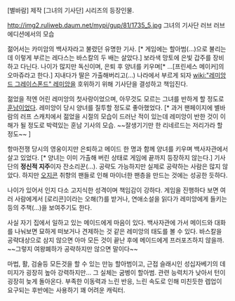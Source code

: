 [별바람] 제작 [그녀의 기사단] 시리즈의 등장인물.

http://img2.ruliweb.daum.net/mypi/gup/81/1735_5.jpg
그녀의 기사단 러브 러브 에디션에서의 모습


젊어서는 카미암의 백사자라고 불렸던 유명한 기사. [* 게임에는 할아범(…)으로 불리는데 이렇게 부르는 레다스는 바스칼의 두 배는 살았다.] 보라색 망토에 은빛 갑주를 장비하고 다닌다. 나이가 많지만 독신이며, 은퇴 후 양녀를 키우며[* …[프린세스 메이커]의 오마쥬라고 한다.] 지내다가 딸은 가출해버리고(…) 나라에서 부르게 되자 [[wiki:"레미앙 드 그레이스폰드" 레미앙]]을 호위하기 위해 기사단을 결성하고 책임진다. 

젊었을 적엔 어린 레미앙의 첫사랑이었으며, 아무것도 모르는 그녀를 반하게 할 정도로 [[훈남]]이었다. 레미앙이 당시 양녀를 질투할 정도로 좋아했었다. [* 과거 팬페이지에 별바람의 러프 스캐치에서 젊었을 시절의 모습이 드러난 적이 있는데 레미앙이 반한 것이 이해가 될 정도로 박력있는 훈남 기사의 모습.  ~~잘생기기만 한 리네르드는 저리가라 할 정도~~ ] 

항마전쟁 당시의 영웅이지만 은퇴하고 메이드 한 명과 함께 양녀를 키우며 백사자관에서 살고 있었다. [* 양녀는 이미 가출해 버린 상태로 게임에 끝까지 등장하지 않는다.] 기사단의 '''정신적 지주'''이자 잔소리꾼(…). 공략도 가능하지만 실제로 공략하는 사람은 많지 않았다. 하지만 [[오지콘]] 취향의 팬들로 인해 마이너한 팬층을 만드는 것에는 성공한 듯하다. 

나이가 있어서 인지 다소 고지식한 성격이며 책임감이 강하다. 게임을 진행하다 보면 여러 사람에게서 [로리콘]이라는 오해(?)를 받거나, 연애소설을 읽다가 레미앙에게 들키는 등의 주책(…)을 보여주기도 한다. 

사실 자기 집에서 일하고 있는 메이드에게 마음이 있다. 백사자관에 가서 메이드와 대화를 나눠보면 묘하게 떠보거나 견제하는 것 같은 레미앙의 태도를 볼 수 있다. 바스칼을 공략대상으로 삼지 않으면 아마 모든 것이 끝난 후에 메이드에게 프러포즈하지 않을까. ~~그렇지 여왕폐하가 공략하지만 않으면 말이다~~


마법, 활, 검술등 모든것을 할 수 있는 만능 할아범이고, 근접 슬래시인 성십자베기의 데미지가 굉장히 높아 강력하지만... 그 실체는 굼벵이 할아범. 관련 능력치가 낮아서 턴이 굉장히 늦게 돌아온다. 부족한 이동력과 느린 반응, 느린 속도로 인해 미친듯한 렙업이 요구되는 후반에는 사용하기 꽤 어려운 캐릭터.


